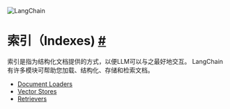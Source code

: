 

<Head>
  <script>
    {
      `(function() {
         var _hmt = _hmt || [];
(function() {
  var hm = document.createElement("script");
  hm.src = "https://hm.baidu.com/hm.js?e60fb290e204e04c5cb6f79b0ac1e697";
  var s = document.getElementsByTagName("script")[0]; 
  s.parentNode.insertBefore(hm, s);
})();
       })();`
    }
  </script>
</Head>

![LangChain](https://pica.zhimg.com/50/v2-56e8bbb52aa271012541c1fe1ceb11a2_r.gif)






索引（Indexes)
 [#](#indexes "Permalink to this headline")
=====================================================



索引是指为结构化文档提供的方式，以便LLM可以与之最好地交互。
LangChain有许多模块可帮助您加载、结构化、存储和检索文档。




* [Document Loaders](../modules/indexes/document_loaders)
* [Vector Stores](../modules/indexes/vectorstores)
* [Retrievers](../modules/indexes/retrievers)





